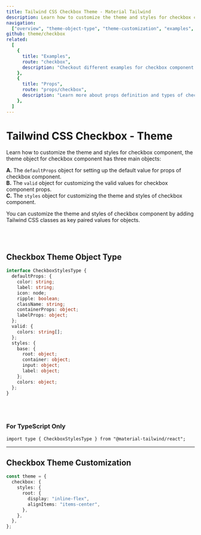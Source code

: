 ```yaml
---
title: Tailwind CSS Checkbox Theme - Material Tailwind
description: Learn how to customize the theme and styles for checkbox component.
navigation:
  ["overview", "theme-object-type", "theme-customization", "examples", "props"]
github: theme/checkbox
related:
  [
    {
      title: "Examples",
      route: "checkbox",
      description: "Checkout different examples for checkbox component.",
    },
    {
      title: "Props",
      route: "props/checkbox",
      description: "Learn more about props definition and types of checkbox component.",
    },
  ]
---
```


# Tailwind CSS Checkbox - Theme

<span id="overview" className="scroll-mt-48" />

Learn how to customize the theme and styles for checkbox component, the theme object for checkbox component has three main objects:

**A.** The <Code>defaultProps</Code> object for setting up the default value for props of checkbox component.<br />
**B.** The <Code>valid</Code> object for customizing the valid values for checkbox component props.<br />
**C.** The <Code>styles</Code> object for customizing the theme and styles of checkbox component.<br />

You can customize the theme and styles of checkbox component by adding Tailwind CSS classes as key paired values for objects.

<br />
<br />

## Checkbox Theme Object Type

<span id="theme-object-type" className="scroll-mt-48" />

```ts
interface CheckboxStylesType {
  defaultProps: {
    color: string;
    label: string;
    icon: node;
    ripple: boolean;
    className: string;
    containerProps: object;
    labelProps: object;
  };
  valid: {
    colors: string[];
  };
  styles: {
    base: {
      root: object;
      container: object;
      input: object;
      label: object;
    };
    colors: object;
  };
}
```

<br />
<br />

### For TypeScript Only

```tsx
import type { CheckboxStylesType } from "@material-tailwind/react";
```

---

## Checkbox Theme Customization

<span id="theme-customization" className="scroll-mt-48" />

```ts
const theme = {
  checkbox: {
    styles: {
      root: {
        display: "inline-flex",
        alignItems: "items-center",
      },
    },
  },
};
```

<span id="examples" className="scroll-mt-48" />
<span id="props" className="scroll-mt-48" />
